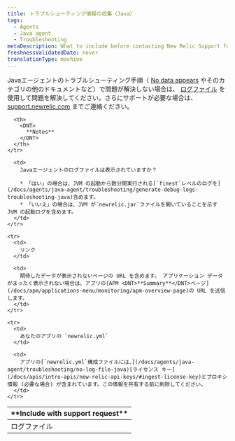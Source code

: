 ```yaml
---
title: トラブルシューティング情報の収集（Java）
tags:
  - Agents
  - Java agent
  - Troubleshooting
metaDescription: What to include before contacting New Relic Support for help with your Java agent.
freshnessValidatedDate: never
translationType: machine
---
```


Javaエージェントのトラブルシューティング手順（ [No data appears](/docs/apm/agents/java-agent/troubleshooting/no-data-appears-java) やそのカテゴリの他のドキュメントなど）で問題が解決しない場合は、 [ログファイル](#logfiles) を使用して問題を解決してください。さらにサポートが必要な場合は、 [support.newrelic.com](https://support.newrelic.com) までご連絡ください。

<table>
  <thead>
    <tr>
      <th width={200}>
        <DNT>
          **Include with support request**
        </DNT>
      </th>

      <th>
        <DNT>
          **Notes**
        </DNT>
      </th>
    </tr>
  </thead>

  <tbody>
    <tr id="logfiles">
      <td>
        ログファイル
      </td>

      <td>
        Javaエージェントのログファイルは表示されていますか？

        * 「はい」の場合は、JVM の起動から数分間実行される[`finest`レベルのログを](/docs/agents/java-agent/troubleshooting/generate-debug-logs-troubleshooting-java)含めます。
        * 「いいえ」の場合は、JVM が`newrelic.jar`ファイルを開いていることを示す JVM の起動ログを含めます。
      </td>
    </tr>

    <tr>
      <td>
        リンク
      </td>

      <td>
        期待したデータが表示されないページの URL を含めます。 アプリケーション データがまったく表示されない場合は、アプリの[APM <DNT>**Summary**</DNT>ページ](/docs/apm/applications-menu/monitoring/apm-overview-page)の URL を送信します。
      </td>
    </tr>

    <tr>
      <td>
        あなたのアプリの `newrelic.yml`
      </td>

      <td>
        アプリの[`newrelic.yml`構成ファイルには、](/docs/agents/java-agent/troubleshooting/no-log-file-java)[ライセンス キー](/docs/apis/intro-apis/new-relic-api-keys/#ingest-license-key)とプロキシ情報 (必要な場合) が含まれています。この情報を共有する前に削除してください。
      </td>
    </tr>
  </tbody>
</table>